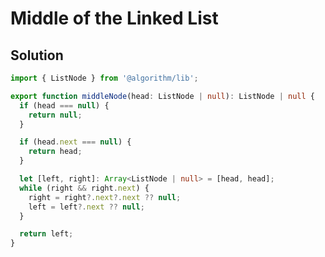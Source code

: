 # Middle of the Linked List

## Solution

```typescript filename="solution.ts" copy
import { ListNode } from '@algorithm/lib';

export function middleNode(head: ListNode | null): ListNode | null {
  if (head === null) {
    return null;
  }

  if (head.next === null) {
    return head;
  }

  let [left, right]: Array<ListNode | null> = [head, head];
  while (right && right.next) {
    right = right?.next?.next ?? null;
    left = left?.next ?? null;
  }

  return left;
}
```
